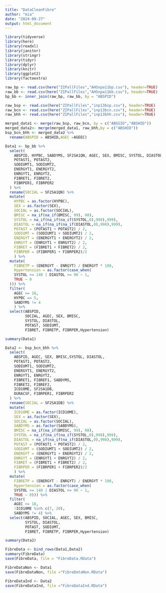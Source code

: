 ```yaml
---
title: "DataCleanFibre"
author: "mia"
date: "2024-09-27"
output: html_document
---
```


```r
library(tidyverse)
library(here)      
library(readxl)    
library(janitor)   
library(stringr)   
library(tidyr)     
library(dplyr)
library(knitr)
library(ggplot2)
library(factoextra)
```

```r
raw_bp <- read.csv(here("ZIPallFiles","AHSnpa11bp.csv"), header=TRUE)
raw_bb <- read.csv(here("ZIPallFiles","AHSnpa11bb.csv"), header=TRUE)
bp_bb <- inner_join(raw_bp, raw_bb, by = "ABSPID")

raw_bsp <- read.csv(here("ZIPallFiles","inp13bsp.csv"), header=TRUE)
raw_bcn <- read.csv(here("ZIPallFiles","inp13bcn.csv"), header=TRUE)
raw_bhh <- read.csv(here("ZIPallFiles","inp13bhh.csv"), header=TRUE)

merged_data1 <- merge(raw_bsp, raw_bcn, by = c("ABSGID","ABSHID"))
merged_data2<- merge(merged_data1, raw_bhh,by = c("ABSHID"))
bsp_bcn_bhh <- merged_data2 %>%
  rename(ABSPID = ABSHID,AGEC =AGEEC)
```

```r
Data1 <- bp_bb %>%
  select(
    ABSPID, HYPBC, SABDYMS, SF2SA1QN, AGEC, SEX, BMISC, SYSTOL, DIASTOL,
    POTAST1, POTAST2, 
    SODIUMT1, SODIUMT2,
    ENERGYT1, ENERGYT2, 
    ENRGYT1, ENRGYT2, 
    FIBRET1, FIBRET2, 
    FIBRPER1, FIBRPER2
  ) %>%
  rename(SOCIAL = SF2SA1QN) %>%
  mutate(
    HYPBC = as.factor(HYPBC),
    SEX = as.factor(SEX),
    SOCIAL = as.factor(SOCIAL),
    BMISC = na_if(na_if(BMISC, 99), 98),
    SYSTOL = na_if(na_if(na_if(SYSTOL,0),998),999),
    DIASTOL = na_if(na_if(na_if(DIASTOL,0),998),999),
    POTAST = (POTAST1 + POTAST2) / 2, 
    SODIUMT = (SODIUMT1 + SODIUMT2) / 2,
    ENERGYT = (ENERGYT1 + ENERGYT2) / 2,
    ENRGYT = (ENRGYT1 + ENRGYT2) / 2,
    FIBRET = (FIBRET1 + FIBRET2) / 2,
    FIBRPER = (FIBRPER1 + FIBRPER2)/2
    ) %>%
  mutate(
    FIBRETP = (ENERGYT - ENRGYT) / ENERGYT * 100,
    Hypertension = as.factor(case_when(
    SYSTOL >= 140 | DIASTOL >= 90 ~ 1,
    TRUE ~ 0
  ))) %>%
  filter(
    AGEC >= 18, 
    HYPBC == 5,
    SABDYMS != 4
    ) %>%
  select(ABSPID, 
         SOCIAL, AGEC, SEX, BMISC,
         SYSTOL, DIASTOL, 
         POTAST, SODIUMT,
         FIBRET, FIBRETP, FIBRPER,Hypertension)

summary(Data1)
```

```r
Data2 <- bsp_bcn_bhh %>%
  select(
    ABSPID, AGEC, SEX, BMISC,SYSTOL, DIASTOL,
    POTAST1, POTAST2, 
    SODIUMT1, SODIUMT2,
    ENERGYT1, ENERGYT2, 
    ENRGYT1, ENRGYT2, 
    FIBRET1, FIBREF1, SABDYMS,  
    FIBRET2, FIBREF2,
    ICD10ME, SF2SA1DB,
    DURACSF, FIBRPER1, FIBRPER2
  ) %>%
  rename(SOCIAL = SF2SA1DB) %>%
  mutate(
    ICD10ME = as.factor(ICD10ME),
    SEX = as.factor(SEX),
    SOCIAL = as.factor(SOCIAL),
    SABDYMS = as.factor(SABDYMS),
    BMISC = na_if(na_if(BMISC, 99), 98),
    SYSTOL = na_if(na_if(na_if(SYSTOL,0),998),999),
    DIASTOL = na_if(na_if(na_if(DIASTOL,0),998),999),
    POTAST = (POTAST1 + POTAST2) / 2, 
    SODIUMT = (SODIUMT1 + SODIUMT2) / 2,
    ENERGYT = (ENERGYT1 + ENERGYT2) / 2,
    ENRGYT = (ENRGYT1 + ENRGYT2) / 2,
    FIBRET = (FIBRET1 + FIBRET2) / 2,
    FIBRPER = (FIBRPER1 + FIBRPER2)/2
    ) %>%
  mutate(
    FIBRETP = (ENERGYT - ENRGYT) / ENERGYT * 100,
    Hypertension = as.factor(case_when(
    SYSTOL >= 140 | DIASTOL >= 90 ~ 1,
    TRUE ~ 0))) %>%
  filter(
    AGEC >= 18, 
    !ICD10ME %in% c(7, 20),
    SABDYMS != 4) %>%
  select(ABSPID, SOCIAL, AGEC, SEX, BMISC,
         SYSTOL, DIASTOL, 
         POTAST, SODIUMT,
         FIBRET, FIBRETP, FIBRPER,Hypertension)

summary(Data2)
```

```r
FibreData <- bind_rows(Data1,Data2)
summary(FibreData)
save(FibreData, file = "FibreData.RData")

FibreDataNon <- Data1
save(FibreDataNon, file ="FibreDataNon.RData")

FibreDataInd <- Data2
save(FibreDataInd, file ="FibreDataInd.RData")
```

